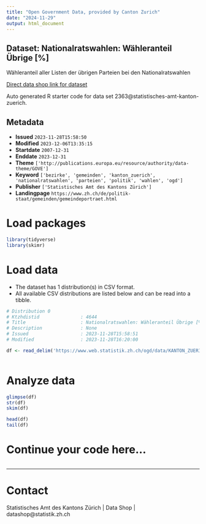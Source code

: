 ```yaml
---
title: "Open Government Data, provided by Canton Zurich"
date: "2024-11-29"
output: html_document
---
```


## Dataset: Nationalratswahlen: Wähleranteil Übrige [%]

Wähleranteil aller Listen der übrigen Parteien bei den Nationalratswahlen

[Direct data shop link for dataset](https://www.zh.ch/de/politik-staat/statistik-daten/datenkatalog.html#/datasets/2363@statistisches-amt-kanton-zuerich)

Auto generated R starter code for data set 2363@statistisches-amt-kanton-zuerich.

## Metadata

- **Issued** `2023-11-28T15:58:50`
- **Modified** `2023-12-06T13:35:15`
- **Startdate** `2007-12-31`
- **Enddate** `2023-12-31`
- **Theme** `['http://publications.europa.eu/resource/authority/data-theme/GOVE']`
- **Keyword** `['bezirke', 'gemeinden', 'kanton_zuerich', 'nationalratswahlen', 'parteien', 'politik', 'wahlen', 'ogd']`
- **Publisher** `['Statistisches Amt des Kantons Zürich']`
- **Landingpage** `https://www.zh.ch/de/politik-staat/gemeinden/gemeindeportraet.html`


# Load packages

```r

library(tidyverse)
library(skimr)

```

# Load data

-   The dataset has 1 distribution(s) in CSV format.
-   All available CSV distributions are listed below and can be read into a tibble.

```r

# Distribution 0
# Ktzhdistid               : 4644
# Title                    : Nationalratswahlen: Wähleranteil Übrige [%]
# Description              : None
# Issued                   : 2023-11-28T15:58:51
# Modified                 : 2023-11-28T16:20:00

df <- read_delim('https://www.web.statistik.zh.ch/ogd/data/KANTON_ZUERICH_844.csv')



```

# Analyze data

```r

glimpse(df)
str(df)
skim(df)

head(df)
tail(df)

```

# Continue your code here...

```r

```

------------------------------------------------------------------------

# Contact

Statistisches Amt des Kantons Zürich | Data Shop | datashop@statistik.zh.ch
